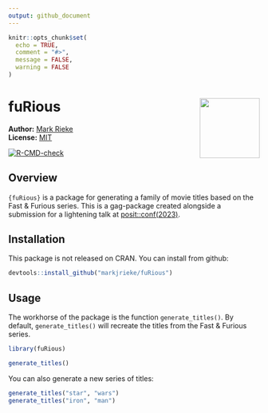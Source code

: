 ```yaml
---
output: github_document
---
```


```r
knitr::opts_chunk$set(
  echo = TRUE,
  comment = "#>",
  message = FALSE,
  warning = FALSE
)
```

# fuRious <img src="man/figures/logo.png" align="right" width="120" />

**Author:** [Mark Rieke](https://www.thedatadiary.net/about/) <br>
**License:** [MIT](https://github.com/markjrieke/fuRious/blob/main/LICENSE)

<!-- badges: start -->
[![R-CMD-check](https://github.com/markjrieke/fuRious/actions/workflows/R-CMD-check.yaml/badge.svg)](https://github.com/markjrieke/fuRious/actions/workflows/R-CMD-check.yaml)
<!-- badges: end -->

## Overview

`{fuRious}` is a package for generating a family of movie titles based on the Fast & Furious series. This is a gag-package created alongside a submission for a lightening talk at [posit::conf(2023)](https://posit.co/conference/).

## Installation

This package is not released on CRAN. You can install from github:

```r
devtools::install_github("markjrieke/fuRious")
```

## Usage

The workhorse of the package is the function `generate_titles()`. By default, `generate_titles()` will recreate the titles from the Fast & Furious series.

```r
library(fuRious)

generate_titles()
```

You can also generate a new series of titles:

```r
generate_titles("star", "wars")
generate_titles("iron", "man")
```

